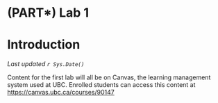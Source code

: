 # (PART\*) Lab 1 {-}

# Introduction {-}

*Last updated `r Sys.Date()`*

Content for the first lab will all be on Canvas, the learning management system used at UBC. Enrolled students can access this content at [https://canvas.ubc.ca/courses/90147](https://canvas.ubc.ca/courses/90147)
